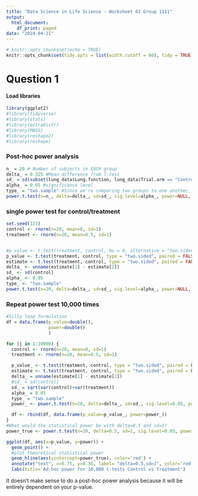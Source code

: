 ```yaml
---
title: "Data Science in Life Science - Worksheet 02 Group 1111"
output:
  html_document:
    df_print: paged
date: "2024-04-21"
---
```


```r
# knitr::opts_chunk$set(echo = TRUE)
knitr::opts_chunk$set(tidy.opts = list(width.cutoff = 60), tidy = TRUE)

```

# Question 1

#### Load libraries 
```r
library(ggplot2)
#library(tidyverse)
#library(stats)
#library(extraDistr)
#library(MASS) 
#library(reshape2) 
#library(reshape)
```
### Post-hoc power analysis
```r
n_ = 20 # Number of subjects in EACH group
delta_ = 0.325 #Mean difference from T-test
sd_ = sd(subset(lung_data$Lung.function, lung_data$Trial.arm == "Control")) #SD from control group
alpha_ = 0.05 #significance level
type_ = "two.sample" #Since we're comparing two groups to one another, 
power.t.test(n=n_, delta=delta_, sd=sd_, sig.level=alpha_, power=NULL, type=type_)
```
### single power test for control/treatment
```r
set.seed(123)
control <- rnorm(n=20, mean=0, sd=1)
treatment <- rnorm(n=20, mean=0.5, sd=1)


#p_value <- t.test(treatment, control, mu = 0, alternative = "two.sided", paired = FALSE, conf.level = 0.95)$p.value
p_value <- t.test(treatment, control, type = "two.sided", paired = FALSE, conf.level = 0.95)$p.value
estimate <- t.test(treatment, control, type = "two.sided", paired = FALSE, conf.level = 0.95)$estimate
delta_ <- unname(estimate[1] - estimate[2])
sd_ <- sd(control)
alpha_ <- 0.05
type_ <- "two.sample"
power.t.test(n=20, delta=delta_, sd=sd_, sig.level=alpha_, power=NULL, type=type_)
```
### Repeat power test 10,000 times
```r
#Silly loop formulation
df = data.frame(p_value=double(),
                power=double()
                )

for (j in 1:10000) { 
  control <- rnorm(n=20, mean=0, sd=1)
  treatment <- rnorm(n=20, mean=0.5, sd=1)

  p_value_ <- t.test(treatment, control, type = "two.sided", paired = FALSE, conf.level = 0.95)$p.value
  estimate <- t.test(treatment, control, type = "two.sided", paired = FALSE, conf.level = 0.95)$estimate
  delta_ = unname(estimate[1] - estimate[2])
  #sd_ = sd(control)
  sd_ = sqrt(var(control)+var(treatment))
  alpha_ = 0.05
  type_ = "two.sample"
  power_ <- power.t.test(n=20, delta=delta_, sd=sd_, sig.level=0.05, power=NULL, type="two.sample")$power

  df <- rbind(df, data.frame(p_value=p_value_, power=power_))
}
#What would the statistical power be with delta=0.5 and sd=1?
power_true <- power.t.test(n=20, delta=0.5, sd=1, sig.level=0.05, power=NULL, type="two.sample")$power

ggplot(df, aes(x=p_value, y=power)) +
  geom_point() + 
  #plot theoretical statistical power
  geom_hline(aes(yintercept=power_true), color='red') + 
  annotate("text", x=0.75, y=0.36, label= "delta=0.5,sd=1", color='red') +
  labs(title='Ad-hoc power for 10,000 t-tests Control vs Treatment')
```
It doesn't make sense to do a post-hoc power analysis because it will be entirely dependent on your p-value.

